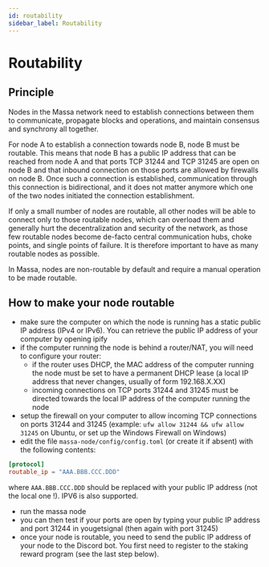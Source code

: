 ```yaml
---
id: routability
sidebar_label: Routability
---
```


# Routability

## Principle

Nodes in the Massa network need to establish connections between them to communicate, propagate blocks and operations,
and maintain consensus and synchrony all together.

For node A to establish a connection towards node B, node B must be routable. This means that node B has a public IP
address that can be reached from node A and that ports TCP 31244 and TCP 31245 are open on node B and that inbound
connection on those ports are allowed by firewalls on node B. Once such a connection is established, communication
through this connection is bidirectional, and it does not matter anymore which one of the two nodes initiated the
connection establishment.

If only a small number of nodes are routable, all other nodes will be able to connect only to those routable nodes,
which can overload them and generally hurt the decentralization and security of the network, as those few routable nodes
become de-facto central communication hubs, choke points, and single points of failure. It is therefore important to
have as many routable nodes as possible.

In Massa, nodes are non-routable by default and require a manual operation to be made routable.

## How to make your node routable

- make sure the computer on which the node is running has a static public IP address (IPv4 or IPv6). You can retrieve the
public IP address of your computer by opening ipify
- if the computer running the node is behind a router/NAT, you will need to configure your router:
    - if the router uses DHCP, the MAC address of the computer running the node must be set to have a permanent DHCP
    lease (a local IP address that never changes, usually of form 192.168.X.XX)
    - incoming connections on TCP ports 31244 and 31245 must be directed towards the local IP address of the computer
    running the node
- setup the firewall on your computer to allow incoming TCP connections on ports 31244 and 31245 (example: `ufw allow
31244 && ufw allow 31245` on Ubuntu, or set up the Windows Firewall on Windows)
- edit the file `massa-node/config/config.toml` (or create it if absent) with the following contents:
``` toml
[protocol]
routable_ip = "AAA.BBB.CCC.DDD"
```
where `AAA.BBB.CCC.DDD` should be replaced with your public IP address (not the local one !). IPV6 is also supported.
- run the massa node
- you can then test if your ports are open by typing your public IP address and port 31244 in yougetsignal (then again
with port 31245)
- once your node is routable, you need to send the public IP address of your node to the Discord bot. You first need to
register to the staking reward program (see the last step below).

